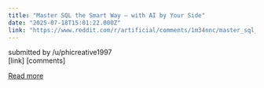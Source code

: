 ```yaml
---
title: "Master SQL the Smart Way — with AI by Your Side"
date: "2025-07-18T15:01:22.000Z"
link: "https://www.reddit.com/r/artificial/comments/1m34nnc/master_sql_the_smart_way_with_ai_by_your_side/"
---
```


submitted by    /u/phicreative1997  
 [link]   [comments]

[Read more](https://www.reddit.com/r/artificial/comments/1m34nnc/master_sql_the_smart_way_with_ai_by_your_side/)
